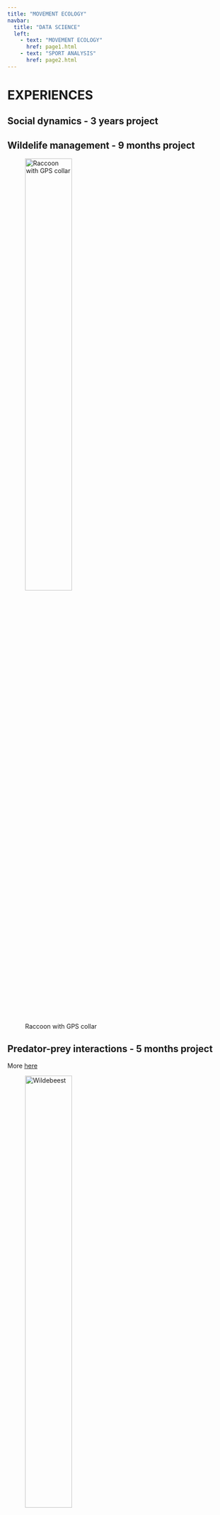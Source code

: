 ---
title: "MOVEMENT ECOLOGY"
navbar:
  title: "DATA SCIENCE"
  left:
    - text: "MOVEMENT ECOLOGY"
      href: page1.html
    - text: "SPORT ANALYSIS"
      href: page2.html
---

# EXPERIENCES

## Social dynamics - 3 years project

## Wildelife management - 9 months project

![Raccoon with GPS collar](./img/raccoon.jpg "Raccoon with GPS collar"){ width=50% }

## Predator-prey interactions - 5 months project
More [here](https://mablab.org/people/romain-dejeante/)


![Wildebeest](https://upload.wikimedia.org/wikipedia/commons/f/fb/Blue_Wildebeest%2C_Ngorongoro.jpg){ width=50% }